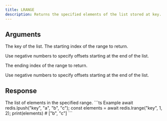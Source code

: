 ```yaml
---
title: LRANGE
description: Returns the specified elements of the list stored at key.
---
```


## Arguments

<ParamField body="key" type="string" required>
  The key of the list.
</ParamField>

<ParamField body="start" type="integer" required>
  The starting index of the range to return.

  Use negative numbers to specify offsets starting at the end of the list.
</ParamField>


<ParamField body="end" type="integer" required>
  The ending index of the range to return.

  Use negative numbers to specify offsets starting at the end of the list.
</ParamField>

## Response

<ResponseField type="TValue[]" required>
  The list of elements in the specified range.
</ResponseField>

<RequestExample>
```ts Example 
await redis.lpush("key", "a", "b", "c"); 
const elements = await redis.lrange("key", 1, 2); 
print(elements) # ["b", "c"]
 ```
</RequestExample>
